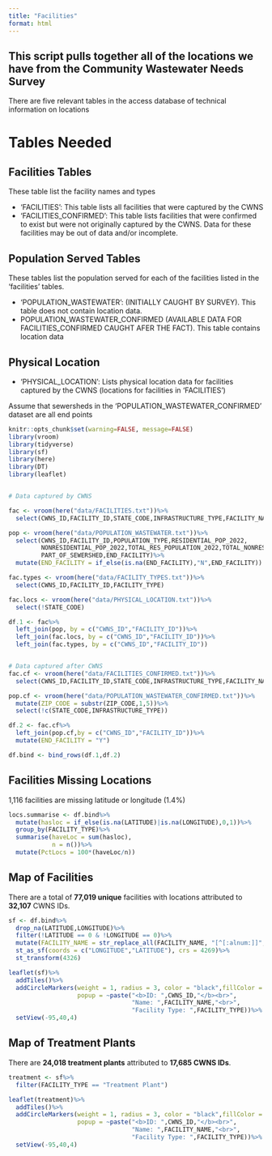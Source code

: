 ```yaml
---
title: "Facilities"
format: html
---
```


## This script pulls together all of the locations we have from the Community Wastewater Needs Survey

There are five relevant tables in the access database of technical information on locations

# Tables Needed

## Facilities Tables

These table list the facility names and types

- 'FACILITIES': This table lists all facilities that were captured by the CWNS
- 'FACILITIES_CONFIRMED': This table lists facilities that were confirmed to exist but were not originally captured by the CWNS. Data for these facilities may be out of data and/or incomplete.

## Population Served Tables

These tables list the population served for each of the facilities listed in the 'facilities' tables.

- 'POPULATION_WASTEWATER': (INITIALLY CAUGHT BY SURVEY). This table does not contain location data. 
- POPULATION_WASTEWATER_CONFIRMED (AVAILABLE DATA FOR FACILITIES_CONFIRMED CAUGHT AFER THE FACT). This table contains location data

## Physical Location

- 'PHYSICAL_LOCATION': Lists physical location data for facilities captured by the CWNS (locations for facilities in 'FACILITIES')

Assume that sewersheds in the 'POPULATION_WASTEWATER_CONFIRMED' dataset are all end points

```r
knitr::opts_chunk$set(warning=FALSE, message=FALSE)
library(vroom)
library(tidyverse)
library(sf)
library(here)
library(DT)
library(leaflet)


# Data captured by CWNS

fac <- vroom(here("data/FACILITIES.txt"))%>%
  select(CWNS_ID,FACILITY_ID,STATE_CODE,INFRASTRUCTURE_TYPE,FACILITY_NAME)

pop <- vroom(here("data/POPULATION_WASTEWATER.txt"))%>%
  select(CWNS_ID,FACILITY_ID,POPULATION_TYPE,RESIDENTIAL_POP_2022,
         NONRESIDENTIAL_POP_2022,TOTAL_RES_POPULATION_2022,TOTAL_NONRES_POPULATION_2022,
         PART_OF_SEWERSHED,END_FACILITY)%>%
  mutate(END_FACILITY = if_else(is.na(END_FACILITY),"N",END_FACILITY))

fac.types <- vroom(here("data/FACILITY_TYPES.txt"))%>%
  select(CWNS_ID,FACILITY_ID,FACILITY_TYPE)

fac.locs <- vroom(here("data/PHYSICAL_LOCATION.txt"))%>%
  select(!STATE_CODE)

df.1 <- fac%>%
  left_join(pop, by = c("CWNS_ID","FACILITY_ID"))%>%
  left_join(fac.locs, by = c("CWNS_ID","FACILITY_ID"))%>%
  left_join(fac.types, by = c("CWNS_ID","FACILITY_ID"))


# Data captured after CWNS
fac.cf <- vroom(here("data/FACILITIES_CONFIRMED.txt"))%>%
  select(CWNS_ID,FACILITY_ID,STATE_CODE,INFRASTRUCTURE_TYPE,FACILITY_NAME)

pop.cf <- vroom(here("data/POPULATION_WASTEWATER_CONFIRMED.txt"))%>%
  mutate(ZIP_CODE = substr(ZIP_CODE,1,5))%>%
  select(!c(STATE_CODE,INFRASTRUCTURE_TYPE))

df.2 <- fac.cf%>%
  left_join(pop.cf,by = c("CWNS_ID","FACILITY_ID"))%>%
  mutate(END_FACILITY = "Y")

df.bind <- bind_rows(df.1,df.2)

```


## Facilities Missing Locations

1,116 facilities are missing latitude or longitude (1.4%)
```r
locs.summarise <- df.bind%>%
  mutate(hasloc = if_else(is.na(LATITUDE)|is.na(LONGITUDE),0,1))%>%
  group_by(FACILITY_TYPE)%>%
  summarise(haveLoc = sum(hasloc),
            n = n())%>%
  mutate(PctLocs = 100*(haveLoc/n))
```

## Map of Facilities

There are a total of **77,019 unique** facilities with locations attributed to **32,107** CWNS IDs. 

```r

sf <- df.bind%>%
  drop_na(LATITUDE,LONGITUDE)%>%
  filter(!LATITUDE == 0 & !LONGITUDE == 0)%>%
  mutate(FACILITY_NAME = str_replace_all(FACILITY_NAME, "[^[:alnum:]]", " "))%>%
  st_as_sf(coords = c("LONGITUDE","LATITUDE"), crs = 4269)%>%
  st_transform(4326)

leaflet(sf)%>%
  addTiles()%>%
  addCircleMarkers(weight = 1, radius = 3, color = "black",fillColor = "#8cd419", fillOpacity = 1,
                   popup = ~paste("<b>ID: ",CWNS_ID,"</b><br>",
                                  "Name: ",FACILITY_NAME,"<br>",
                                  "Facility Type: ",FACILITY_TYPE))%>%
  setView(-95,40,4)

```


## Map of Treatment Plants

There are **24,018 treatment plants** attributed to **17,685 CWNS IDs**.
```r
treatment <- sf%>%
  filter(FACILITY_TYPE == "Treatment Plant")

leaflet(treatment)%>%
  addTiles()%>%
  addCircleMarkers(weight = 1, radius = 3, color = "black",fillColor = "#bd37cc", fillOpacity = 1,
                   popup = ~paste("<b>ID: ",CWNS_ID,"</b><br>",
                                  "Name: ",FACILITY_NAME,"<br>",
                                  "Facility Type: ",FACILITY_TYPE))%>%
  setView(-95,40,4)
```


